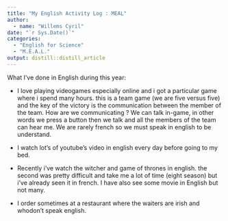 ```yaml
---
title: "My English Activity Log : MEAL"
author:
  - name: "Willems Cyril" 
date: "`r Sys.Date()`"
categories:
  - "English for Science"
  - "M.E.A.L."
output: distill::distill_article
---
```


What I've done in English during this year:

* I love playing videogames especially online and i got a particular game where i spend many hours. this is a team game    (we are five versus five) and the key of the victory is the communication between the member of the team. 
  How are we communicating ?  We can talk in-game, in other words we press a button then we talk and all the members of    the team can hear me. We are rarely french so we must speak in english to be understand.
  
* I watch lot's of youtube's video in english every day before going to my bed.

* Recently i've watch the witcher and game of thrones in english. the second was pretty difficult and take me a lot of     time (eight season) but i've already seen it in french. I have also see some movie in English but not many.

* I order sometimes at a restaurant where the waiters are irish and whodon't speak english.
